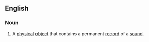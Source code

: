 ==English==

===Noun===
{{en-noun}}

#{{context|US|law}} A [[physical]] [[object]] that contains a permanent [[record]] of a [[sound]].
